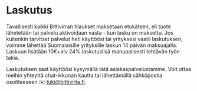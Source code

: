 # Laskutus

Tavallisesti kaikki Bittivirran tilaukset maksetaan etukäteen, eli tuote lähetetään tai palvelu aktivoidaan vasta - kun lasku on maksettu. Jos kuitenkin tarvitset palvelut heti käyttöösi tai yrityksesi vaatii laskutuksen, voimme lähettää Suomalaisille yrityksille laskun 14 päivän maksuajalla. Laskuun lisätään 10€+alv 24% laskutuslisä manuaalisesti tehtävän työn takia.

Laskutuksen saat käyttöösi kysymällä tätä asiakaspalvelustamme. Voit ottaa meihin yhteyttä chat-ikkunan kautta tai lähettämällä sähköpostia osoitteeseen :envelope: [tuki@bittivirta.fi](mailto:tuki@bittivirta.fi).